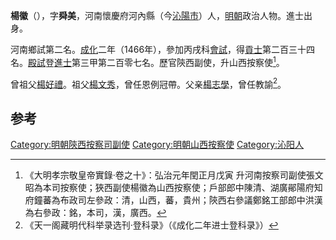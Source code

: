 {{for|唐玄宗的驸马楊徽|楊徽 (唐朝)}}
'''楊徽'''（{{bd|1435年||？}}），字'''舜美'''，河南懷慶府河內縣（今[[沁陽市|沁陽市]]）人，[[明朝|明朝]]政治人物。進士出身。

河南鄉試第二名。[[成化|成化]]二年（1466年），參加丙戌科[[會試|會試]]，得[[貢士|貢士]]第二百三十四名。[[殿試|殿試]]登[[進士|進士]]第三甲第二百零七名。歷官陝西副使，升山西按察使<ref>《大明孝宗敬皇帝實錄·卷之十》：弘治元年閏正月戊寅 升河南按察司副使張文昭為本司按察使；狹西副使楊徽為山西按察使；戶部郎中陳清、湖廣鄖陽府知府鐘蕃為布政司左參政：清，山西，蕃，貴州；陝西右參議鄭銘工部郎中洪漢為右參政：銘，本司，漢，廣西。</ref>。

曾祖父[[楊好禮|楊好禮]]。祖父[[楊文秀|楊文秀]]，曾任恩例冠帶。父亲[[楊志學|楊志學]]，曾任教諭<ref>《天一阁藏明代科举录选刊·登科录》（《成化二年进士登科录》）</ref>。

==参考==
{{reflist}}
{{明朝人物小作品}}
{{成化二年丙戌科殿試金榜}}
{{DEFAULTSORT:Yang楊}}

[[Category:明朝陝西按察司副使|Category:明朝陝西按察司副使]]
[[Category:明朝山西按察使|Category:明朝山西按察使]]
[[Category:沁阳人|Category:沁阳人]]